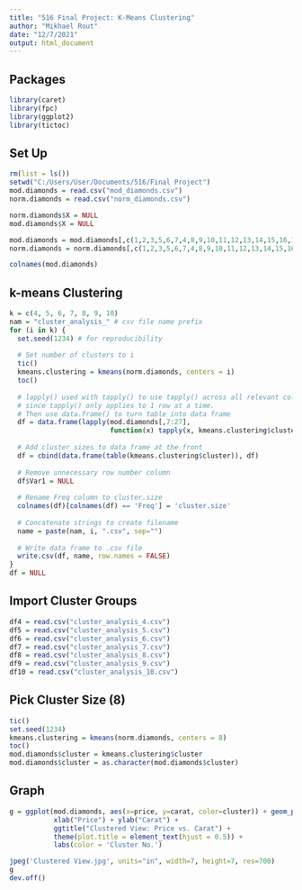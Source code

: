 ---
title: "516 Final Project: K-Means Clustering"
author: "Mikhael Rout"
date: "12/7/2021"
output: html_document
---

## Packages
```{r}
library(caret)
library(fpc)
library(ggplot2)
library(tictoc)
```

## Set Up
```{r}
rm(list = ls())
setwd("C:/Users/User/Documents/516/Final Project")
mod.diamonds = read.csv("mod_diamonds.csv")
norm.diamonds = read.csv("norm_diamonds.csv")

norm.diamonds$X = NULL
mod.diamonds$X = NULL

mod.diamonds = mod.diamonds[,c(1,2,3,5,6,7,4,8,9,10,11,12,13,14,15,16,17,18,19,20,21,22,23,24,25,26,27)]
norm.diamonds = norm.diamonds[,c(1,2,3,5,6,7,4,8,9,10,11,12,13,14,15,16,17,18,19,20,21,22,23,24,25,26,27)]

colnames(mod.diamonds)
```

## k-means Clustering
```{r}
k = c(4, 5, 6, 7, 8, 9, 10)
nam = "cluster_analysis_" # csv file name prefix
for (i in k) {
  set.seed(1234) # for reproducibility 
  
  # Set number of clusters to i
  tic()
  kmeans.clustering = kmeans(norm.diamonds, centers = i) 
  toc()
  
  # lapply() used with tapply() to use tapply() across all relevant columns
  # since tapply() only applies to 1 row at a time.
  # Then use data.frame() to turn table into data frame 
  df = data.frame(lapply(mod.diamonds[,7:27], 
                         function(x) tapply(x, kmeans.clustering$cluster, mean)))
  
  # Add cluster sizes to data frame at the front
  df = cbind(data.frame(table(kmeans.clustering$cluster)), df)
  
  # Remove unnecessary row number column
  df$Var1 = NULL
  
  # Rename Freq column to cluster.size
  colnames(df)[colnames(df) == 'Freq'] = 'cluster.size'
  
  # Concatenate strings to create filename
  name = paste(nam, i, ".csv", sep="") 
  
  # Write data frame to .csv file
  write.csv(df, name, row.names = FALSE)
}
df = NULL
```

## Import Cluster Groups
```{r}
df4 = read.csv("cluster_analysis_4.csv")
df5 = read.csv("cluster_analysis_5.csv")
df6 = read.csv("cluster_analysis_6.csv")
df7 = read.csv("cluster_analysis_7.csv")
df8 = read.csv("cluster_analysis_8.csv")
df9 = read.csv("cluster_analysis_9.csv")
df10 = read.csv("cluster_analysis_10.csv")
```

## Pick Cluster Size (8)
```{r}
tic()
set.seed(1234)
kmeans.clustering = kmeans(norm.diamonds, centers = 8)
toc()
mod.diamonds$cluster = kmeans.clustering$cluster
mod.diamonds$cluster = as.character(mod.diamonds$cluster)
```

## Graph
```{r}
g = ggplot(mod.diamonds, aes(x=price, y=carat, color=cluster)) + geom_point() +
           xlab("Price") + ylab("Carat") + 
           ggtitle("Clustered View: Price vs. Carat") +
           theme(plot.title = element_text(hjust = 0.5)) + 
           labs(color = 'Cluster No.')

jpeg('Clustered View.jpg', units="in", width=7, height=7, res=700)
g
dev.off()
```